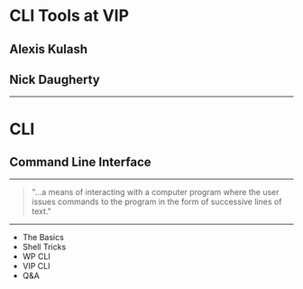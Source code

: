 
<Head>
  <title>CLI Tools at VIP</title>
</Head>

# CLI Tools at VIP

## Alexis Kulash

## Nick Daugherty

---

# CLI
## Command Line Interface

---

<blockquote>"...a means of interacting with a computer program where the user issues commands to the program in the form of successive lines of text."</blockquote>

---

<ul>
  <Appear>
	<li>The Basics</li>
	<li>Shell Tricks</li>
	<li>WP CLI</li>
	<li>VIP CLI</li>
	<li>Q&A</li>
  </Appear>
</ul>
